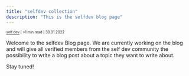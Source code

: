 ```yaml
---
title: "selfdev collection"
description: "This is the selfdev blog page"
---
```

<sub><sup><a href="https://instagram.com/self.devs">self.dev</a> | >1 min read | 30.01.2022</sup></sub>

Welcome to the selfdev Blog page. We are currently working on the blog and will give all verified members from the self dev community the possibility to write a blog post about a topic they want to write about.

Stay tuned!
